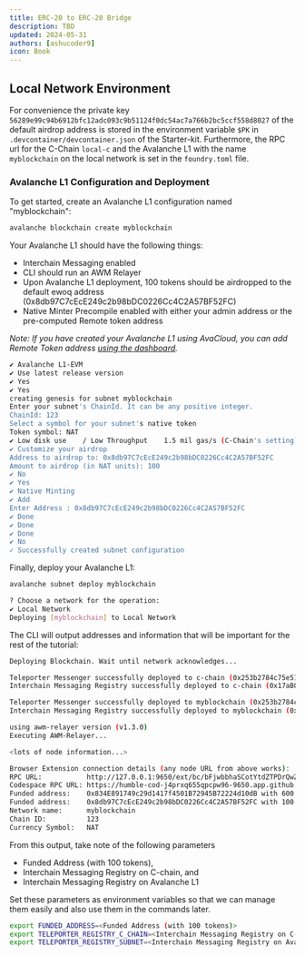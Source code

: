 ```yaml
---
title: ERC-20 to ERC-20 Bridge
description: TBD
updated: 2024-05-31
authors: [ashucoder9]
icon: Book
---
```



## Local Network Environment

For convenience the private key `56289e99c94b6912bfc12adc093c9b51124f0dc54ac7a766b2bc5ccf558d8027` of the default airdrop address is stored in the environment variable `$PK` in `.devcontainer/devcontainer.json` of the Starter-kit. Furthermore, the RPC url for the C-Chain `local-c` and the Avalanche L1 with the name `myblockchain` on the local network is set in the `foundry.toml` file.

### Avalanche L1 Configuration and Deployment

To get started, create an Avalanche L1 configuration named "myblockchain":

```bash
avalanche blockchain create myblockchain
```

Your Avalanche L1 should have the following things:

- Interchain Messaging enabled
- CLI should run an AWM Relayer
- Upon Avalanche L1 deployment, 100 tokens should be airdropped to the default ewoq address (0x8db97C7cEcE249c2b98bDC0226Cc4C2A57BF52FC)
- Native Minter Precompile enabled with either your admin address or the pre-computed Remote token address

_Note: If you have created your Avalanche L1 using AvaCloud, you can add Remote Token address [using the dashboard](https://support.avacloud.io/avacloud-how-do-i-use-the-native-token-minter)._

```bash
✔ Avalanche L1-EVM
✔ Use latest release version
✔ Yes
✔ Yes
creating genesis for subnet myblockchain
Enter your subnet's ChainId. It can be any positive integer.
ChainId: 123
Select a symbol for your subnet's native token
Token symbol: NAT
✔ Low disk use    / Low Throughput    1.5 mil gas/s (C-Chain's setting)
✔ Customize your airdrop
Address to airdrop to: 0x8db97C7cEcE249c2b98bDC0226Cc4C2A57BF52FC
Amount to airdrop (in NAT units): 100
✔ No
✔ Yes
✔ Native Minting
✔ Add
Enter Address : 0x8db97C7cEcE249c2b98bDC0226Cc4C2A57BF52FC
✔ Done
✔ Done
✔ Done
✔ No
✓ Successfully created subnet configuration
```

Finally, deploy your Avalanche L1:

```bash
avalanche subnet deploy myblockchain
```

```bash
? Choose a network for the operation:
✔ Local Network
Deploying [myblockchain] to Local Network
```

The CLI will output addresses and information that will be important for the rest of the tutorial:

```bash
Deploying Blockchain. Wait until network acknowledges...

Teleporter Messenger successfully deployed to c-chain (0x253b2784c75e510dD0fF1da844684a1aC0aa5fcf)
Interchain Messaging Registry successfully deployed to c-chain (0x17aB05351fC94a1a67Bf3f56DdbB941aE6c63E25)

Teleporter Messenger successfully deployed to myblockchain (0x253b2784c75e510dD0fF1da844684a1aC0aa5fcf)
Interchain Messaging Registry successfully deployed to myblockchain (0x73b1dB7E9923c9d8fd643ff381e74dd9618EA1a5)

using awm-relayer version (v1.3.0)
Executing AWM-Relayer...

<lots of node information...>

Browser Extension connection details (any node URL from above works):
RPC URL:           http://127.0.0.1:9650/ext/bc/bFjwbbhaSCotYtdZTPDrQwZn8uVqRoL7YbZxCxXY94k7Qhf3E/rpc
Codespace RPC URL: https://humble-cod-j4prxq655qpcpw96-9650.app.github.dev/ext/bc/bFjwbbhaSCotYtdZTPDrQwZn8uVqRoL7YbZxCxXY94k7Qhf3E/rpc
Funded address:    0x834E891749c29d1417f4501B72945B72224d10dB with 600 (10^18)
Funded address:    0x8db97C7cEcE249c2b98bDC0226Cc4C2A57BF52FC with 100 (10^18) - private key: 56289e99c94b6912bfc12adc093c9b51124f0dc54ac7a766b2bc5ccf558d8027
Network name:      myblockchain
Chain ID:          123
Currency Symbol:   NAT
```

From this output, take note of the following parameters

- Funded Address (with 100 tokens),
- Interchain Messaging Registry on C-chain, and
- Interchain Messaging Registry on Avalanche L1

Set these parameters as environment variables so that we can manage them easily and also use them in the commands later.

```bash
export FUNDED_ADDRESS=<Funded Address (with 100 tokens)>
export TELEPORTER_REGISTRY_C_CHAIN=<Interchain Messaging Registry on C-chain>
export TELEPORTER_REGISTRY_SUBNET=<Interchain Messaging Registry on Avalanche L1>
```

